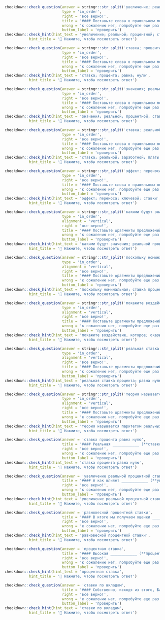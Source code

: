 
```r
checkdown::check_question(answer = stringr::str_split('увеличение; реальной; процентной; ставки', '; ') |> unlist(), 
                          type = 'in_order',
                          right = 'все верно!',
                          title = '#### Поставьте слова в правильном порядке:',
                          wrong = 'к сожалению нет, попробуйте еще раз...',
                          button_label = 'проверить')
checkdown::check_hint(hint_text = 'увеличение; реальной; процентной; ставки',
           hint_title = '🔎 Нажмите, чтобы посмотреть ответ')
```

```r
checkdown::check_question(answer = stringr::str_split('ставка; процента; равна; нулю', '; ') |> unlist(), 
                          type = 'in_order',
                          right = 'все верно!',
                          title = '#### Поставьте слова в правильном порядке:',
                          wrong = 'к сожалению нет, попробуйте еще раз...',
                          button_label = 'проверить')
checkdown::check_hint(hint_text = 'ставка; процента; равна; нулю',
           hint_title = '🔎 Нажмите, чтобы посмотреть ответ')
```

```r
checkdown::check_question(answer = stringr::str_split('значения; реальной; процентной; ставки', '; ') |> unlist(), 
                          type = 'in_order',
                          right = 'все верно!',
                          title = '#### Поставьте слова в правильном порядке:',
                          wrong = 'к сожалению нет, попробуйте еще раз...',
                          button_label = 'проверить')
checkdown::check_hint(hint_text = 'значения; реальной; процентной; ставки',
           hint_title = '🔎 Нажмите, чтобы посмотреть ответ')
```

```r
checkdown::check_question(answer = stringr::str_split('ставка; реальной; заработной; платы', '; ') |> unlist(), 
                          type = 'in_order',
                          right = 'все верно!',
                          title = '#### Поставьте слова в правильном порядке:',
                          wrong = 'к сожалению нет, попробуйте еще раз...',
                          button_label = 'проверить')
checkdown::check_hint(hint_text = 'ставка; реальной; заработной; платы',
           hint_title = '🔎 Нажмите, чтобы посмотреть ответ')
```

```r
checkdown::check_question(answer = stringr::str_split('эффект; переноса; ключевой; ставки', '; ') |> unlist(), 
                          type = 'in_order',
                          right = 'все верно!',
                          title = '#### Поставьте слова в правильном порядке:',
                          wrong = 'к сожалению нет, попробуйте еще раз...',
                          button_label = 'проверить')
checkdown::check_hint(hint_text = 'эффект; переноса; ключевой; ставки',
           hint_title = '🔎 Нажмите, чтобы посмотреть ответ')
```

```r
checkdown::check_question(answer = stringr::str_split('какими будут значения; реальной процентной ставки,; уровня цен, потребления; и инвестиций в состоянии всеобщего равновесия', '; ') |> unlist(), 
                          type = 'in_order',
                          alignment = 'vertical',
                          right = 'все верно!',
                          title = '#### Поставьте фрагменты предложений в правильном порядке:',
                          wrong = 'к сожалению нет, попробуйте еще раз...',
                          button_label = 'проверить')
checkdown::check_hint(hint_text = 'какими будут значения; реальной процентной ставки,; уровня цен, потребления; и инвестиций в состоянии всеобщего равновесия',
           hint_title = '🔎 Нажмите, чтобы посмотреть ответ')
```

```r
checkdown::check_question(answer = stringr::str_split('поскольку номинальная; ставка процента; равна нулю,; расширительная монетарная политика становится бессильной', '; ') |> unlist(), 
                          type = 'in_order',
                          alignment = 'vertical',
                          right = 'все верно!',
                          title = '#### Поставьте фрагменты предложений в правильном порядке:',
                          wrong = 'к сожалению нет, попробуйте еще раз...',
                          button_label = 'проверить')
checkdown::check_hint(hint_text = 'поскольку номинальная; ставка процента; равна нулю,; расширительная монетарная политика становится бессильной',
           hint_title = '🔎 Нажмите, чтобы посмотреть ответ')
```

```r
checkdown::check_question(answer = stringr::str_split('покажите воздействие, которое; оказывает увеличение реальной; процентной ставки на; бюджетную линию и точку оптимального потребления', '; ') |> unlist(), 
                          type = 'in_order',
                          alignment = 'vertical',
                          right = 'все верно!',
                          title = '#### Поставьте фрагменты предложений в правильном порядке:',
                          wrong = 'к сожалению нет, попробуйте еще раз...',
                          button_label = 'проверить')
checkdown::check_hint(hint_text = 'покажите воздействие, которое; оказывает увеличение реальной; процентной ставки на; бюджетную линию и точку оптимального потребления',
           hint_title = '🔎 Нажмите, чтобы посмотреть ответ')
```

```r
checkdown::check_question(answer = stringr::str_split('реальная ставка процента; равна нулю, ожидается,; что она останется; равной нулю в будущем', '; ') |> unlist(), 
                          type = 'in_order',
                          alignment = 'vertical',
                          right = 'все верно!',
                          title = '#### Поставьте фрагменты предложений в правильном порядке:',
                          wrong = 'к сожалению нет, попробуйте еще раз...',
                          button_label = 'проверить')
checkdown::check_hint(hint_text = 'реальная ставка процента; равна нулю, ожидается,; что она останется; равной нулю в будущем',
           hint_title = '🔎 Нажмите, чтобы посмотреть ответ')
```

```r
checkdown::check_question(answer = stringr::str_split('теория называется паритетом реальных процентных ставок; (real interest-rate parity), согласно которой ожидаемая; реальная процентная ставка по безрисковым займам; будет одинаковой в любой точке земного шара', '; ') |> unlist(), 
                          type = 'in_order',
                          alignment = 'vertical',
                          right = 'все верно!',
                          title = '#### Поставьте фрагменты предложений в правильном порядке:',
                          wrong = 'к сожалению нет, попробуйте еще раз...',
                          button_label = 'проверить')
checkdown::check_hint(hint_text = 'теория называется паритетом реальных процентных ставок; (real interest-rate parity), согласно которой ожидаемая; реальная процентная ставка по безрисковым займам; будет одинаковой в любой точке земного шара',
           hint_title = '🔎 Нажмите, чтобы посмотреть ответ')
```

```r
checkdown::check_question(answer = 'ставка процента равна нулю', 
                          title = '#### Реальная ____________ (**ставка, процент, равный, нуль**), ожидается, что она останется равной нулю в будущем.',
                          right = 'все верно!', 
                          wrong = 'к сожалению нет, попробуйте еще раз...',
                          button_label = 'проверить')
checkdown::check_hint(hint_text = 'ставка процента равна нулю',
           hint_title = '🔎 Нажмите, чтобы посмотреть ответ')                          
```

```r
checkdown::check_question(answer = 'увеличение реальной процентной ставки', 
                          title = '#### А как влияет ____________ (**увеличение, реальный, процентный, ставка**)на национальные сбережения?',
                          right = 'все верно!', 
                          wrong = 'к сожалению нет, попробуйте еще раз...',
                          button_label = 'проверить')
checkdown::check_hint(hint_text = 'увеличение реальной процентной ставки',
           hint_title = '🔎 Нажмите, чтобы посмотреть ответ')                          
```

```r
checkdown::check_question(answer = 'равновесной процентной ставки', 
                          title = '#### В итоге мы получаем оценки ____________ (**равновесный, процентный, ставка**) для России в рамках основных существующих подходов.',
                          right = 'все верно!', 
                          wrong = 'к сожалению нет, попробуйте еще раз...',
                          button_label = 'проверить')
checkdown::check_hint(hint_text = 'равновесной процентной ставки',
           hint_title = '🔎 Нажмите, чтобы посмотреть ответ')                          
```

```r
checkdown::check_question(answer = 'процентная ставка', 
                          title = '#### Высокая ____________ (**процентный, ставка**) поощряет стремление людей к сбережениям, что приводит к росту предложения заемных средств.',
                          right = 'все верно!', 
                          wrong = 'к сожалению нет, попробуйте еще раз...',
                          button_label = 'проверить')
checkdown::check_hint(hint_text = 'процентная ставка',
           hint_title = '🔎 Нажмите, чтобы посмотреть ответ')                          
```

```r
checkdown::check_question(answer = 'ставки по вкладам', 
                          title = '#### Собственно, исходя из этого, Банк России и ограничивает максимальные ____________ (**ставка, по, вклад**) – такая политика регулятора призвана дестимулировать «серийных» вкладчиков, которые несут деньги в малонадежные банки.',
                          right = 'все верно!', 
                          wrong = 'к сожалению нет, попробуйте еще раз...',
                          button_label = 'проверить')
checkdown::check_hint(hint_text = 'ставки по вкладам',
           hint_title = '🔎 Нажмите, чтобы посмотреть ответ')                          
```
